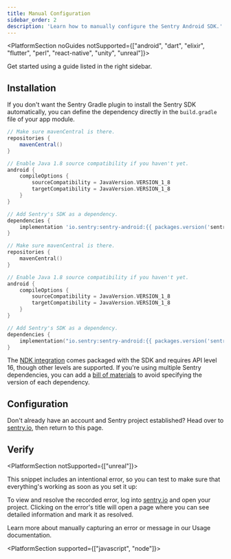 ```yaml
---
title: Manual Configuration
sidebar_order: 2
description: 'Learn how to manually configure the Sentry Android SDK.'
---
```


<PlatformContent includePath="getting-started-primer" />

<PlatformSection noGuides notSupported={["android", "dart", "elixir", "flutter", "perl", "react-native", "unity", "unreal"]}>

<Alert level="info" title="Using a framework?">

Get started using a guide listed in the right sidebar.

</Alert>

</PlatformSection>

## Installation

If you don't want the Sentry Gradle plugin to install the Sentry SDK automatically, you can define the dependency directly in the `build.gradle` file of your app module.

```groovy {filename:app/build.gradle}
// Make sure mavenCentral is there.
repositories {
    mavenCentral()
}

// Enable Java 1.8 source compatibility if you haven't yet.
android {
    compileOptions {
        sourceCompatibility = JavaVersion.VERSION_1_8
        targetCompatibility = JavaVersion.VERSION_1_8
    }
}

// Add Sentry's SDK as a dependency.
dependencies {
    implementation 'io.sentry:sentry-android:{{ packages.version('sentry.java.android', '4.2.0') }}'
}
```

```kotlin {filename:app/build.gradle.kts}
// Make sure mavenCentral is there.
repositories {
    mavenCentral()
}

// Enable Java 1.8 source compatibility if you haven't yet.
android {
    compileOptions {
        sourceCompatibility = JavaVersion.VERSION_1_8
        targetCompatibility = JavaVersion.VERSION_1_8
    }
}

// Add Sentry's SDK as a dependency.
dependencies {
    implementation("io.sentry:sentry-android:{{ packages.version('sentry.java.android', '4.2.0') }}")
}
```

<Note>

The [NDK integration](/platforms/android/using-ndk/) comes packaged with the SDK and requires API level 16, though other levels are supported. If you're using multiple Sentry dependencies, you can add a [bill of materials](/platforms/android/configuration/bill-of-materials) to avoid specifying the version of each dependency.

</Note>

## Configuration

<PlatformContent includePath="getting-started-config" />

<Note>

Don't already have an account and Sentry project established? Head over to [sentry.io](https://sentry.io/signup/), then return to this page.

</Note>

## Verify

<PlatformSection notSupported={["unreal"]}>

This snippet includes an intentional error, so you can test to make sure that everything's working as soon as you set it up:

</PlatformSection>

<PlatformContent includePath="getting-started-verify" />

To view and resolve the recorded error, log into [sentry.io](https://sentry.io) and open your project. Clicking on the error's title will open a page where you can see detailed information and mark it as resolved.

<Note>

Learn more about manually capturing an error or message in our <PlatformLink to="/usage/">Usage documentation</PlatformLink>.

</Note>

<PlatformSection supported={["javascript", "node"]}>

<PlatformContent includePath="getting-started-sourcemaps" />

</PlatformSection>

<PageGrid header="Next Steps" nextSteps />
